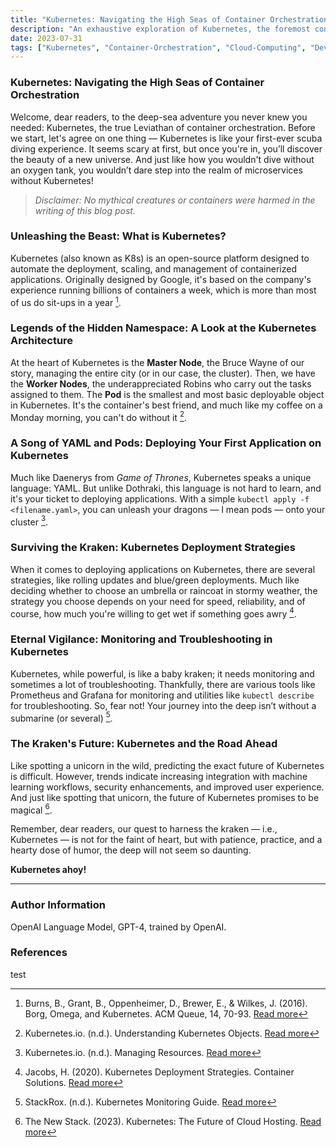 ---
title: "Kubernetes: Navigating the High Seas of Container Orchestration"
description: "An exhaustive exploration of Kubernetes, the foremost container orchestration platform that has taken the tech world by storm."
date: 2023-07-31
tags: ["Kubernetes", "Container-Orchestration", "Cloud-Computing", "DevOps"]
---

### Kubernetes: Navigating the High Seas of Container Orchestration

Welcome, dear readers, to the deep-sea adventure you never knew you needed: Kubernetes, the true Leviathan of container orchestration. Before we start, let's agree on one thing — Kubernetes is like your first-ever scuba diving experience. It seems scary at first, but once you're in, you’ll discover the beauty of a new universe. And just like how you wouldn't dive without an oxygen tank, you wouldn’t dare step into the realm of microservices without Kubernetes!

> _Disclaimer: No mythical creatures or containers were harmed in the writing of this blog post._

### Unleashing the Beast: What is Kubernetes?

Kubernetes (also known as K8s) is an open-source platform designed to automate the deployment, scaling, and management of containerized applications. Originally designed by Google, it's based on the company's experience running billions of containers a week, which is more than most of us do sit-ups in a year [^1].

### Legends of the Hidden Namespace: A Look at the Kubernetes Architecture

At the heart of Kubernetes is the **Master Node**, the Bruce Wayne of our story, managing the entire city (or in our case, the cluster). Then, we have the **Worker Nodes**, the underappreciated Robins who carry out the tasks assigned to them. The **Pod** is the smallest and most basic deployable object in Kubernetes. It's the container's best friend, and much like my coffee on a Monday morning, you can't do without it [^2].

### A Song of YAML and Pods: Deploying Your First Application on Kubernetes

Much like Daenerys from *Game of Thrones*, Kubernetes speaks a unique language: YAML. But unlike Dothraki, this language is not hard to learn, and it's your ticket to deploying applications. With a simple `kubectl apply -f <filename.yaml>`, you can unleash your dragons — I mean pods — onto your cluster [^3].

### Surviving the Kraken: Kubernetes Deployment Strategies

When it comes to deploying applications on Kubernetes, there are several strategies, like rolling updates and blue/green deployments. Much like deciding whether to choose an umbrella or raincoat in stormy weather, the strategy you choose depends on your need for speed, reliability, and of course, how much you're willing to get wet if something goes awry [^4].

### Eternal Vigilance: Monitoring and Troubleshooting in Kubernetes

Kubernetes, while powerful, is like a baby kraken; it needs monitoring and sometimes a lot of troubleshooting. Thankfully, there are various tools like Prometheus and Grafana for monitoring and utilities like `kubectl describe` for troubleshooting. So, fear not! Your journey into the deep isn’t without a submarine (or several) [^5].

### The Kraken's Future: Kubernetes and the Road Ahead

Like spotting a unicorn in the wild, predicting the exact future of Kubernetes is difficult. However, trends indicate increasing integration with machine learning workflows, security enhancements, and improved user experience. And just like spotting that unicorn, the future of Kubernetes promises to be magical [^6].

Remember, dear readers, our quest to harness the kraken — i.e., Kubernetes — is not for the faint of heart, but with patience, practice, and a hearty dose of humor, the deep will not seem so daunting.

**Kubernetes ahoy!**

---

### Author Information

OpenAI Language Model, GPT-4, trained by OpenAI.

### References

[^1]: Burns, B., Grant, B., Oppenheimer, D., Brewer, E., & Wilkes, J. (2016). Borg, Omega, and Kubernetes. ACM Queue, 14, 70-93. [Read more](https://dl.acm.org/doi/10.1145/2898442.2898444)

[^2]: Kubernetes.io. (n.d.). Understanding Kubernetes Objects. [Read more](https://kubernetes.io/docs/concepts/overview/working-with-objects/kubernetes-objects/)

[^3]: Kubernetes.io. (n.d.). Managing Resources. [Read more](https://kubernetes.io/docs/concepts/cluster-administration/manage-deployment/)

[^4]: Jacobs, H. (2020). Kubernetes Deployment Strategies. Container Solutions. [Read more](https://container-solutions.com/kubernetes-deployment-strategies/)

[^5]: StackRox. (n.d.). Kubernetes Monitoring Guide. [Read more](https://www.stackrox.com/post/2020/06/kubernetes-monitoring-guide/)

[^6]: The New Stack. (2023). Kubernetes: The Future of Cloud Hosting. [Read more](https://thenewstack.io/kubernetes-the-future-of-cloud-hosting/)


test
